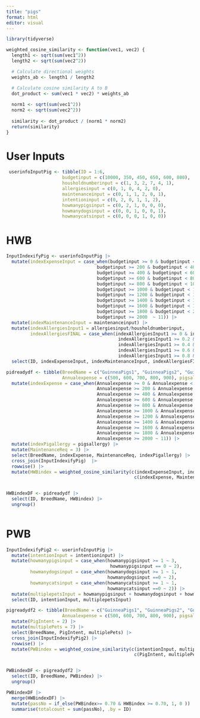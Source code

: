 ```yaml
---
title: "pigs"
format: html
editor: visual
---
```


```r
library(tidyverse)

weighted_cosine_similarity <- function(vec1, vec2) {
  length1 <- sqrt(sum(vec1^2))
  length2 <- sqrt(sum(vec2^2))

  # Calculate directional weights
  weights_ab <- length1 / length2

  # Calculate cosine similarity A to B
  dot_product <- sum(vec1 * vec2) * weights_ab
  
  norm1 <- sqrt(sum(vec1^2))
  norm2 <- sqrt(sum(vec2^2))
  
  similarity <- dot_product / (norm1 * norm2)
  return(similarity)
}
```

# User Inputs


```r
 userinfoInputPig <- tibble(ID = 1:6, 
                     budgetinput = c(10000, 350, 450, 650, 600, 800),  
                     housholdnumberinput = c(1, 3, 2, 7, 4, 1),
                     allergiesinput = c(0, 1, 0, 4, 2, 0),
                     maintenanceinput = c(0, 1, 1, 2, 0, 1),
                     intentioninput = c(0, 2, 0, 1, 1, 2),
                     howmanypigsinput = c(0, 2, 1, 0, 0, 0),
                     howmanydogsinput = c(0, 0, 1, 0, 0, 1),
                     howmanycatsinput = c(0, 0, 0, 1, 0, 0))
```


# HWB

```r
InputIndexifyPig <- userinfoInputPig |>
  mutate(indexExpenseInput = case_when(budgetinput >= 0 & budgetinput < 200 ~ 1,
                                  budgetinput >= 200 & budgetinput < 400 ~ 2,
                                  budgetinput >= 400 & budgetinput < 600 ~ 3,
                                  budgetinput >= 600 & budgetinput < 800 ~ 4,
                                  budgetinput >= 800 & budgetinput < 1000 ~ 5,
                                  budgetinput >= 1000 & budgetinput < 1200 ~ 6,
                                  budgetinput >= 1200 & budgetinput < 1400 ~ 7,
                                  budgetinput >= 1400 & budgetinput < 1600 ~ 8,
                                  budgetinput >= 1600 & budgetinput < 1800 ~ 9,
                                  budgetinput >= 1800 & budgetinput < 2000 ~ 10,
                                  budgetinput >= 2000  ~ 11)) |>
  mutate(indexMaintenanceInput = maintenanceinput) |>
  mutate(indexAllergiesInput1 = allergiesinput/housholdnumberinput,
         indexAllergiesFINAL = case_when(indexAllergiesInput1 >= 0 & indexAllergiesInput1 < 0.2 ~ 5,
                                          indexAllergiesInput1 >= 0.2 & indexAllergiesInput1 < 0.4 ~ 4,
                                          indexAllergiesInput1 >= 0.4 & indexAllergiesInput1 < 0.6 ~ 3,
                                          indexAllergiesInput1 >= 0.6 & indexAllergiesInput1 < 0.8 ~ 2,
                                          indexAllergiesInput1 >= 0.8 & indexAllergiesInput1 <= 1 ~ 1)) |>
  select(ID, indexExpenseInput, indexMaintenanceInput, indexAllergiesFINAL)
```

```r
pidreadydf <- tibble(BreedName = c("GuinneaPigs1", "GuinneaPigs2", "GuinneaPigs3", "GuinneaPigs4", "GuinneaPigs5"), 
                     Annualexpense = c(500, 600, 700, 800, 900), pigsallergy = 4) |>
  mutate(indexExpense = case_when(Annualexpense >= 0 & Annualexpense < 200 ~ 1,
                                  Annualexpense >= 200 & Annualexpense < 400 ~ 2,
                                  Annualexpense >= 400 & Annualexpense < 600 ~ 3,
                                  Annualexpense >= 600 & Annualexpense < 800 ~ 4,
                                  Annualexpense >= 800 & Annualexpense < 1000 ~ 5,
                                  Annualexpense >= 1000 & Annualexpense < 1200 ~ 6,
                                  Annualexpense >= 1200 & Annualexpense < 1400 ~ 7,
                                  Annualexpense >= 1400 & Annualexpense < 1600 ~ 8,
                                  Annualexpense >= 1600 & Annualexpense < 1800 ~ 9,
                                  Annualexpense >= 1800 & Annualexpense < 2000 ~ 10,
                                  Annualexpense >= 2000 ~ 11)) |>
  mutate(indexPigallergy = pigsallergy) |>
  mutate(MaintenanceReq = 3) |>
  select(BreedName, indexExpense, MaintenanceReq, indexPigallergy) |>
  cross_join(InputIndexifyPig)  |>
  rowwise() |>
  mutate(HWBindex = weighted_cosine_similarity(c(indexExpenseInput, indexMaintenanceInput, indexAllergiesFINAL),
                                                c(indexExpense, MaintenanceReq, indexPigallergy))) 


HWBindexDF <- pidreadydf |>
  select(ID, BreedName, HWBindex) |>
  ungroup() 
  
```
# PWB

```r
InputIndexifyPig2 <- userinfoInputPig |>
  mutate(intentionInput = intentioninput) |>
  mutate(howmanypigsinput = case_when(howmanypigsinput >= 1 ~ 3,
                                       howmanypigsinput == 0 ~ 2),
         howmanydogsinput = case_when(howmanydogsinput >= 1 ~ 1,
                                      howmanydogsinput ==0 ~ 2),
         howmanycatsinput = case_when(howmanycatsinput >= 1 ~ 1,
                                      howmanycatsinput ==0 ~ 2)) |>
  mutate(multiplepetsInput = howmanypigsinput + howmanydogsinput + howmanycatsinput) |>
  select(ID, intentionInput, multiplepetsInput)

pigreadydf2 <- tibble(BreedName = c("GuinneaPigs1", "GuinneaPigs2", "GuinneaPigs3", "GuinneaPigs4", "GuinneaPigs5"), 
                     Annualexpense = c(500, 600, 700, 800, 900), pigsallergy = 4) |>
  mutate(PigIntent = 2) |>
  mutate(multiplePets = 7) |>
  select(BreedName, PigIntent, multiplePets) |>
  cross_join(InputIndexifyPig2) |>
  rowwise() |>
  mutate(PWBindex = weighted_cosine_similarity(c(intentionInput, multiplepetsInput),
                                                c(PigIntent, multiplePets))) 


PWBindexDF <- pigreadydf2 |>
  select(ID, BreedName, PWBindex) |>
  ungroup() 

```


```r
PWBindexDF |>
  merge(HWBindexDF) |>
  mutate(passNo = if_else(PWBindex>= 0.70 & HWBindex >= 0.70, 1, 0 )) |>
  summarise(totalcount = sum(passNo), .by = ID)
```











